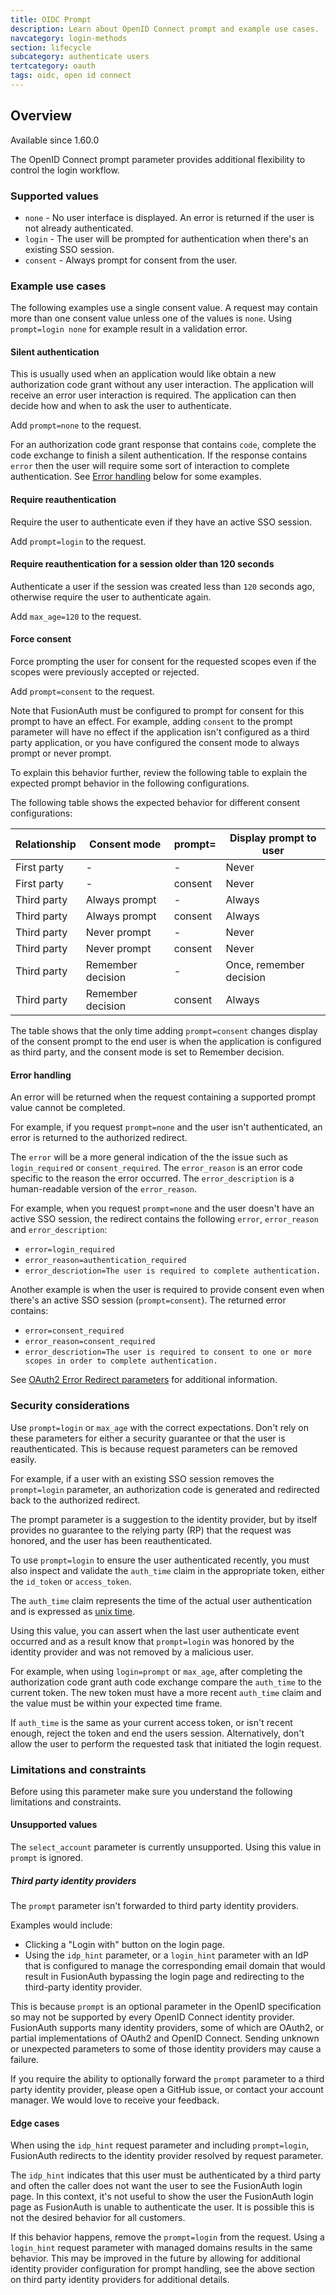 ```yaml
---
title: OIDC Prompt
description: Learn about OpenID Connect prompt and example use cases.
navcategory: login-methods
section: lifecycle
subcategory: authenticate users
tertcategory: oauth
tags: oidc, open id connect
---
```


## Overview

<Aside type="version">
  Available since 1.60.0
</Aside>

The OpenID Connect prompt parameter provides additional flexibility to control the login workflow.

### Supported values

- `none` - No user interface is displayed. An error is returned if the user is not already authenticated.
- `login` - The user will be prompted for authentication when there's an existing SSO session.
- `consent` - Always prompt for consent from the user.

### Example use cases

The following examples use a single consent value. A request may contain more than one consent value unless one of the values is `none`. Using `prompt=login none` for example result in a validation error.

#### Silent authentication

This is usually used when an application would like obtain a new authorization code grant without any user interaction. The application will receive an error user interaction is required. The application can then decide how and when to ask the user to authenticate.

Add `prompt=none` to the request.

For an authorization code grant response that contains `code`, complete the code exchange to finish a silent authentication. If the response contains `error` then the user will require some sort of interaction to complete authentication. See [Error handling](#error-handling) below for some examples.

#### Require reauthentication
Require the user to authenticate even if they have an active SSO session.

Add `prompt=login` to the request.

#### Require reauthentication for a session older than 120 seconds
Authenticate a user if the session was created less than `120` seconds ago, otherwise require the user to authenticate again.

Add `max_age=120` to the request.

#### Force consent
Force prompting the user for consent for the requested scopes even if the scopes were previously accepted or rejected.

Add `prompt=consent` to the request.

Note that FusionAuth must be configured to prompt for consent for this prompt to have an effect. For example, adding `consent` to the prompt parameter will have no effect if the application isn't configured as a third party application, or you have configured the consent mode to always prompt or never prompt.

To explain this behavior further, review the following table to explain the expected prompt behavior in the following configurations.

The following table shows the expected behavior for different consent configurations:

| Relationship | Consent mode      | prompt= | Display prompt to user  |
|--------------|-------------------|---------|-------------------------|
| First party  | -                 | -       | Never                   |
| First party  | -                 | consent | Never                   |
| Third party  | Always prompt     | -       | Always                  |
| Third party  | Always prompt     | consent | Always                  |
| Third party  | Never prompt      | -       | Never                   |
| Third party  | Never prompt      | consent | Never                   |
| Third party  | Remember decision | -       | Once, remember decision |
| Third party  | Remember decision | consent | Always                  |

The table shows that the only time adding `prompt=consent` changes display of the consent prompt to the end user is when the application is configured as third party, and the consent mode is set to Remember decision.



#### Error handling

An error will be returned when the request containing a supported prompt value cannot be completed.

For example, if you request `prompt=none` and the user isn't authenticated, an error is returned to the authorized redirect.

The `error` will be a more general indication of the the issue such as `login_required` or `consent_required`. The `error_reason` is an error code specific to the reason the error occurred. The `error_description` is a human-readable version of the `error_reason`.

For example, when you request `prompt=none` and the user doesn't have an active SSO session, the redirect contains the following `error`, `error_reason` and `error_description`:

- `error=login_required`
- `error_reason=authentication_required`
- `error_descriotion=The user is required to complete authentication.`

Another example is when the user is required to provide consent even when there's an active SSO session (`prompt=consent`). The returned error contains:

- `error=consent_required`
- `error_reason=consent_required`
- `error_descriotion=The user is required to consent to one or more scopes in order to complete authentication.`

See [OAuth2 Error Redirect parameters](/docs/lifecycle/authenticate-users/oauth/endpoints#redirect-parameters-2) for additional information.

### Security considerations
Use `prompt=login` or `max_age` with the correct expectations. Don't rely on these parameters for either a security guarantee or that the user is reauthenticated. This is because request parameters can be removed easily.

For example, if a user with an existing SSO session removes the `prompt=login` parameter, an authorization code is generated and redirected back to the authorized redirect.

The prompt parameter is a suggestion to the identity provider, but by itself provides no guarantee to the relying party (RP) that the request was honored, and the user has been reauthenticated.

To use `prompt=login` to ensure the user authenticated recently, you must also inspect and validate the `auth_time` claim in the appropriate token, either the `id_token` or `access_token`.

The `auth_time` claim represents the time of the actual user authentication and is expressed as [unix time](/docs/reference/data-types#unix-time).

Using this value, you can assert when the last user authenticate event occurred and as a result know that `prompt=login` was honored by the identity provider and was not removed by a malicious user.

For example, when using `login=prompt` or `max_age`, after completing the authorization code grant auth code exchange compare the `auth_time` to the current token. The new token must have a more recent `auth_time` claim and the value must be within your expected time frame.

If `auth_time` is the same as your current access token, or isn't recent enough, reject the token and end the users session. Alternatively, don't allow the user to perform the requested task that initiated the login request.

### Limitations and constraints

Before using this parameter make sure you understand the following limitations and constraints.

#### Unsupported values

The `select_account` parameter is currently unsupported. Using this value in `prompt` is ignored.

##### Third party identity providers

The `prompt` parameter isn't forwarded to third party identity providers.

Examples would include:
- Clicking a "Login with" button on the login page.
- Using the `idp_hint` parameter, or a `login_hint` parameter with an IdP that is configured to manage the corresponding email domain that would result in FusionAuth bypassing the login page and redirecting to the third-party identity provider.

This is because `prompt` is an optional parameter in the OpenID specification so may not be supported by every OpenID Connect identity provider. FusionAuth supports many identity providers, some of which are OAuth2, or partial implementations of OAuth2 and OpenID Connect. Sending unknown or unexpected parameters to some of those identity providers may cause a failure.

If you require the ability to optionally forward the `prompt` parameter to a third party identity provider, please open a GitHub issue, or contact your account manager. We would love to receive your feedback.

#### Edge cases

When using the `idp_hint` request parameter and including `prompt=login`, FusionAuth redirects to the identity provider resolved by request parameter.

The `idp_hint` indicates that this user must be authenticated by a third party and often the caller does not want the user to see the FusionAuth login page. In this context, it's not useful to show the user the FusionAuth login page as FusionAuth is unable to authenticate the user. It is possible this is not the desired behavior for all customers.

If this behavior happens, remove the `prompt=login` from the request. Using a `login_hint` request parameter with managed domains results in the same behavior.  This may be improved in the future by allowing for additional identity provider configuration for prompt handling, see the above section on third party identity providers for additional details.
